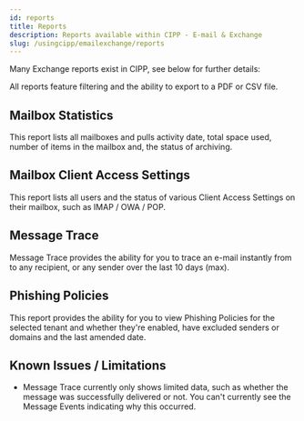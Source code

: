 ```yaml
---
id: reports
title: Reports
description: Reports available within CIPP - E-mail & Exchange
slug: /usingcipp/emailexchange/reports
---
```


Many Exchange reports exist in CIPP, see below for further details:

<PseudonymisedData />

All reports feature filtering and the ability to export to a PDF or CSV file.

## Mailbox Statistics

This report lists all mailboxes and pulls activity date, total space used, number of items in the mailbox and, the status of archiving.

## Mailbox Client Access Settings

This report lists all users and the status of various Client Access Settings on their mailbox, such as IMAP / OWA / POP.

## Message Trace

Message Trace provides the ability for you to trace an e-mail instantly from to any recipient, or any sender over the last 10 days (max).

## Phishing Policies

This report provides the ability for you to view Phishing Policies for the selected tenant and whether they're enabled, have excluded senders or domains and the last amended date.

## Known Issues / Limitations

* Message Trace currently only shows limited data, such as whether the message was successfully delivered or not. You can't currently see the Message Events indicating why this occurred. 

<OtherIssues />
